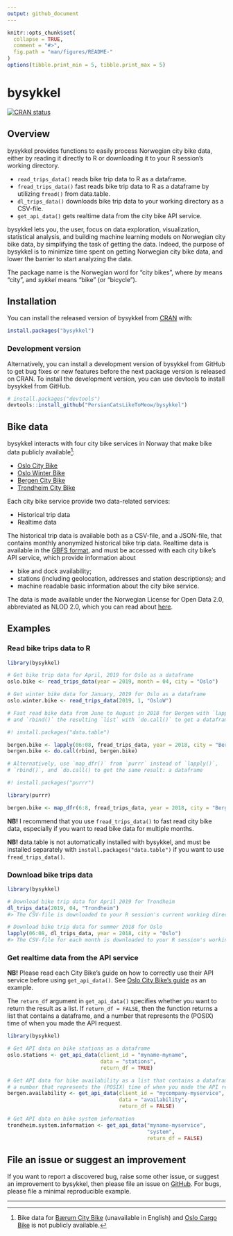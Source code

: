 ```yaml
---
output: github_document
---
```


<!-- README.md is generated from README.Rmd. Please edit that file -->

```r
knitr::opts_chunk$set(
  collapse = TRUE,
  comment = "#>",
  fig.path = "man/figures/README-"
)
options(tibble.print_min = 5, tibble.print_max = 5)
```

# bysykkel

<!-- badges: start -->
[![CRAN status](https://www.r-pkg.org/badges/version/bysykkel)](https://cran.r-project.org/package=bysykkel)
<!-- badges: end -->

## Overview

bysykkel provides functions to easily process Norwegian city bike data, either 
by reading it directly to R or downloading it to your R session's working 
directory.

* `read_trips_data()` reads bike trip data to R as a dataframe.
* `fread_trips_data()` fast reads bike trip data to R as a dataframe by 
utilizing `fread()` from data.table.
* `dl_trips_data()` downloads bike trip data to your working directory as a 
CSV-file.
* `get_api_data()` gets realtime data from the city bike API service.

bysykkel lets you, the user, focus on data exploration, visualization, 
statistical analysis, and building machine learning models on Norwegian
city bike data, by simplifying the task of getting the data. Indeed, the
purpose of bysykkel is to minimize time spent on getting Norwegian city 
bike data, and lower the barrier to start analyzing the data.

The package name is the Norwegian word for "city bikes", where *by* means 
"city", and *sykkel* means "bike" (or "bicycle").

## Installation

You can install the released version of bysykkel from 
[CRAN](https://CRAN.R-project.org) with:

```r
install.packages("bysykkel")
```

### Development version

Alternatively, you can install a development version of bysykkel from GitHub
to get bug fixes or new features before the next package version is released 
on CRAN. To install the development version, you can use devtools to install
bysykkel from GitHub.

```r
# install.packages("devtools")
devtools::install_github("PersianCatsLikeToMeow/bysykkel")
```

## Bike data

bysykkel interacts with four city bike services in Norway that make 
bike data publicly available[^1]:

[^1]: Bike data for
[Bærum City Bike](https://www.baerum.kommune.no/tjenester/vei-trafikk-og-parkering/sykkel-i-barum/bysykkel/) 
(unavailable in English) and 
[Oslo Cargo Bike](https://oslolastesykkel.no/en)
is not publicly available.

* [Oslo City Bike](https://oslobysykkel.no/en/open-data)
* [Oslo Winter Bike](https://oslovintersykkel.no/en/open-data)
* [Bergen City Bike](https://bergenbysykkel.no/en/open-data)
* [Trondheim City Bike](https://trondheimbysykkel.no/en/open-data)

Each city bike service provide two data-related services:

* Historical trip data
* Realtime data

The historical trip data is available both as a CSV-file, and a JSON-file,
that contains monthly anonymized historical bike trip data. Realtime
data is available in the 
[GBFS format](https://github.com/NABSA/gbfs/blob/master/gbfs.md), and must
be accessed with each city bike's API service, which provide information
about 

* bike and dock availability;
* stations (including geolocation, addresses and station descriptions); and
* machine readable basic information about the city bike service. 

The data is made available under the Norwegian License for Open Data 2.0,
abbreviated as NLOD 2.0, which you can read about 
[here](https://data.norge.no/nlod/en/2.0).

## Examples

### Read bike trips data to R

```r
library(bysykkel)

# Get bike trip data for April, 2019 for Oslo as a dataframe
oslo.bike <- read_trips_data(year = 2019, month = 04, city = "Oslo")

# Get winter bike data for January, 2019 for Oslo as a dataframe
oslo.winter.bike <- read_trips_data(2019, 1, "OsloW")

# Fast read bike data from June to August in 2018 for Bergen with `lapply()`,
# and `rbind()` the resulting `list` with `do.call()` to get a dataframe

#! install.packages("data.table")

bergen.bike <- lapply(06:08, fread_trips_data, year = 2018, city = "Bergen")
bergen.bike <- do.call(rbind, bergen.bike)

# Alternatively, use `map_dfr()` from `purrr` instead of `lapply()`,
# `rbind()`, and `do.call() to get the same result: a dataframe

#! install.packages("purrr")

library(purrr)

bergen.bike <- map_dfr(6:8, fread_trips_data, year = 2018, city = "Bergen")
```

**NB!** I recommend that you use `fread_trips_data()` to fast read city bike 
data, especially if you want to read bike data for multiple months.

**NB!** data.table is not automatically installed with bysykkel, and must be
installed separately with `install.packages("data.table")` if you want to
use `fread_trips_data()`.

### Download bike trips data

```r
library(bysykkel)

# Download bike trip data for April 2019 for Trondheim
dl_trips_data(2019, 04, "Trondheim")
#> The CSV-file is downloaded to your R session's current working directory

# Download bike trip data for summer 2018 for Oslo
lapply(06:08, dl_trips_data, year = 2018, city = "Oslo")
#> The CSV-file for each month is downloaded to your R session's working directory
```

### Get realtime data from the API service

**NB!** Please read each City Bike's guide on how to correctly use their API 
service before using `get_api_data()`. See
[Oslo City Bike's guide](https://oslobysykkel.no/en/open-data/realtime)
as an example.

The `return_df` argument in `get_api_data()` specifies whether you want to
return the result as a list. If `return_df = FALSE`, then the function 
returns a list that contains a dataframe, and a number that represents the
(POSIX) time of when you made the API request.

```r
library(bysykkel)

# Get API data on bike stations as a dataframe
oslo.stations <- get_api_data(client_id = "myname-myname", 
                              data = "stations",
                              return_df = TRUE)

# Get API data for bike availability as a list that contains a dataframe, and
# a number that represents the (POSIX) time of when you made the API request
bergen.availability <- get_api_data(client_id = "mycompany-myservice",
                                    data = "availability",
                                    return_df = FALSE)

# Get API data on bike system information
trondheim.system.information <- get_api_data("myname-myservice",
                                             "system",
                                             return_df = FALSE)
```

## File an issue or suggest an improvement

If you want to report a discovered bug, raise some other issue, or suggest an
improvement to bysykkel, then please file an issue on [GitHub](https://github.com/PersianCatsLikeToMeow/bysykkel/issues).
For bugs, please file a minimal reproducible example.

---
